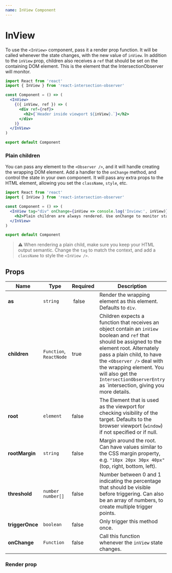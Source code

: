 ```yaml
---
name: InView Component
---
```


# InView

To use the `<InView>` component, pass it a render prop function. It will be called whenever the
state changes, with the new value of `inView`. In addition to the `inView` prop,
children also receives a `ref` that should be set on the containing DOM element.
This is the element that the IntersectionObserver will monitor.

```jsx
import React from 'react'
import { InView } from 'react-intersection-observer'

const Component = () => (
  <InView>
    {({ inView, ref }) => (
      <div ref={ref}>
        <h2>{`Header inside viewport ${inView}.`}</h2>
      </div>
    )}
  </InView>
)

export default Component
```

### Plain children

You can pass any element to the `<Observer />`, and it will handle creating the
wrapping DOM element. Add a handler to the `onChange` method, and control the
state in your own component. It will pass any extra props to the HTML element,
allowing you set the `className`, `style`, etc.

```jsx
import React from 'react'
import { InView } from 'react-intersection-observer'

const Component = () => (
  <InView tag="div" onChange={inView => console.log('Inview:', inView)}>
    <h2>Plain children are always rendered. Use onChange to monitor state.</h2>
  </InView>
)

export default Component
```

> ⚠️ When rendering a plain child, make sure you keep your HTML output semantic.
> Change the `tag` to match the context, and add a `className` to style the
> `<InView />`.

## Props

| Name            | Type                    | Required | Description                                                                                                                                                                                                                                                                                                                    |
| --------------- | ----------------------- | -------- | ------------------------------------------------------------------------------------------------------------------------------------------------------------------------------------------------------------------------------------------------------------------------------------------------------------------------------ |
| **as**          | `string`                |  false   | Render the wrapping element as this element. Defaults to `div`.                                                                                                                                                                                                                                                                |
| **children**    | `Function`, `ReactNode` | true     | Children expects a function that receives an object contain an `inView` boolean and `ref` that should be assigned to the element root. Alternately pass a plain child, to have the `<Observer />` deal with the wrapping element. You will also get the `IntersectionObserverEntry` as `intersection, giving you more details. |
| **root**        | `element`               | false    | The Element that is used as the viewport for checking visibility of the target. Defaults to the browser viewport (`window`) if not specified or if null.                                                                                                                                                                       |
| **rootMargin**  | `string`                | false    | Margin around the root. Can have values similar to the CSS margin property, e.g. `"10px 20px 30px 40px"` (top, right, bottom, left).                                                                                                                                                                                           |
| **threshold**   | `number` `number[]`     | false    | Number between 0 and 1 indicating the percentage that should be visible before triggering. Can also be an array of numbers, to create multiple trigger points.                                                                                                                                                                 |
| **triggerOnce** | `boolean`               | false    | Only trigger this method once.                                                                                                                                                                                                                                                                                                 |
| **onChange**    | `Function`              | false    | Call this function whenever the `inView` state changes.                                                                                                                                                                                                                                                                        |

### Render prop